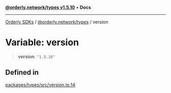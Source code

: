 [**@orderly.network/types v1.5.10**](/sdks/tech-doc/@orderly.network/types/README) • **Docs**

***

[Orderly SDKs](/sdks/tech-doc/packages) / [@orderly.network/types](/sdks/tech-doc/@orderly.network/types/README) / version

# Variable: version

> **version**: `"1.5.10"`

## Defined in

[packages/types/src/version.ts:14](https://github.com/OrderlyNetwork/js-sdk/blob/554ae704783e3b83c40bb234a899e8f02987d9b6/packages/types/src/version.ts#L14)

